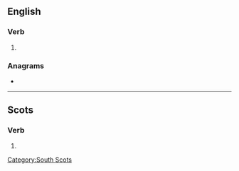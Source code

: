 ==English==

===Verb===
{{head|en|verb form}}

# {{en-third-person singular of|stap}}

===Anagrams===
* {{anagrams|en|PTSAs|pasts|spats}}

----

==Scots==

===Verb===
{{head|sco|verb form}}

# {{sco-third-person singular of|stap}}

[[Category:South Scots]]
